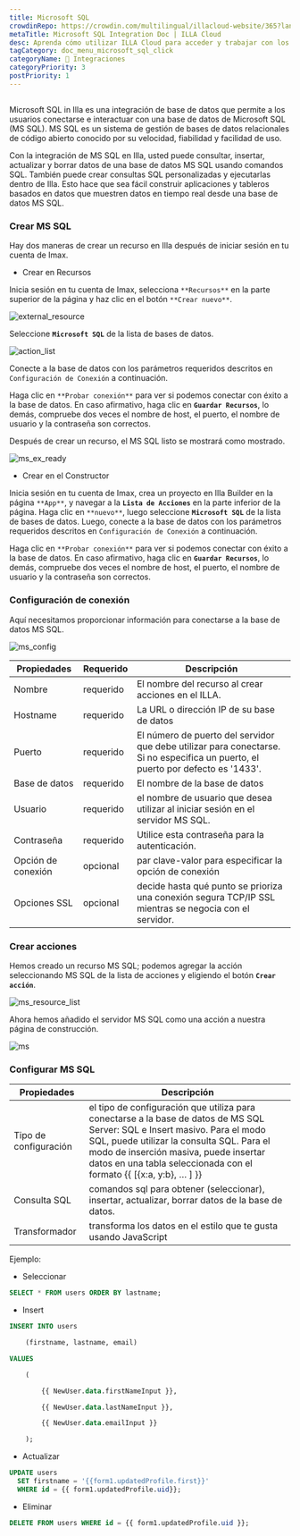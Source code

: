```yaml
---
title: Microsoft SQL
crowdinRepo: https://crowdin.com/multilingual/illacloud-website/365?languages=es&filter=basic&value=0
metaTitle: Microsoft SQL Integration Doc | ILLA Cloud
desc: Aprenda cómo utilizar ILLA Cloud para acceder y trabajar con los datos SQL de Microsoft. Construye aplicaciones, visualiza datos y automatiza flujos de trabajo con ILLA Cloud.
tagCategory: doc_menu_microsoft_sql_click
categoryName: 🔨 Integraciones
categoryPriority: 3
postPriority: 1
---
```


## <h2 hidden>¿Qué es Microsoft SQL?</h2>

Microsoft SQL in Illa es una integración de base de datos que permite a los usuarios conectarse e interactuar con una base de datos de Microsoft SQL (MS SQL). MS SQL es un sistema de gestión de bases de datos relacionales de código abierto conocido por su velocidad, fiabilidad y facilidad de uso.

Con la integración de MS SQL en Illa, usted puede consultar, insertar, actualizar y borrar datos de una base de datos MS SQL usando comandos SQL. También puede crear consultas SQL personalizadas y ejecutarlas dentro de Illa. Esto hace que sea fácil construir aplicaciones y tableros basados en datos que muestren datos en tiempo real desde una base de datos MS SQL.

### Crear MS SQL

Hay dos maneras de crear un recurso en Illa después de iniciar sesión en tu cuenta de Imax.

-   Crear en Recursos

Inicia sesión en tu cuenta de Imax, selecciona `**Recursos**` en la parte superior de la página y haz clic en el botón `**Crear nuevo**`.

![external_resource](https://cdn.illacloud.com/official-website/img/docs/external_resource.png)

Seleccione **`Microsoft SQL`** de la lista de bases de datos.

![action_list](https://cdn.illacloud.com/official-website/img/docs/action_list.png)

Conecte a la base de datos con los parámetros requeridos descritos en `Configuración de Conexión` a continuación.

Haga clic en `**Probar conexión**` para ver si podemos conectar con éxito a la base de datos. En caso afirmativo, haga clic en **`Guardar Recursos`**, lo demás, compruebe dos veces el nombre de host, el puerto, el nombre de usuario y la contraseña son correctos.

Después de crear un recurso, el MS SQL listo se mostrará como mostrado.

![ms_ex_ready](https://cdn.illacloud.com/official-website/img/docs/ms_ex_ready.png)

-   Crear en el Constructor

Inicia sesión en tu cuenta de Imax, crea un proyecto en Illa Builder en la página `**App**`, y navegar a la **`Lista de Acciones`** en la parte inferior de la página. Haga clic en `**nuevo**`, luego seleccione **`Microsoft SQL`** de la lista de bases de datos. Luego, conecte a la base de datos con los parámetros requeridos descritos en `Configuración de Conexión` a continuación.

Haga clic en `**Probar conexión**` para ver si podemos conectar con éxito a la base de datos. En caso afirmativo, haga clic en **`Guardar Recursos`**, lo demás, compruebe dos veces el nombre de host, el puerto, el nombre de usuario y la contraseña son correctos.

### Configuración de conexión

Aquí necesitamos proporcionar información para conectarse a la base de datos MS SQL.

![ms_config](https://cdn.illacloud.com/official-website/img/docs/ms_config.png)

| Propiedades            | Requerido | Descripción                                                                                                                      |
| ---------------------- | --------- | -------------------------------------------------------------------------------------------------------------------------------- |
| Nombre                 | requerido | El nombre del recurso al crear acciones en el ILLA.                                                                              |
| Hostname               | requerido | La URL o dirección IP de su base de datos                                                                                        |
| Puerto                 | requerido | El número de puerto del servidor que debe utilizar para conectarse. Si no especifica un puerto, el puerto por defecto es '1433'. |
| Base de datos          | requerido | El nombre de la base de datos                                                                                                    |
| Usuario                | requerido | el nombre de usuario que desea utilizar al iniciar sesión en el servidor MS SQL.                                                 |
| Contraseña             | requerido | Utilice esta contraseña para la autenticación.                                                                                   |
| Opción de conexión     | opcional  | par clave-valor para especificar la opción de conexión                                                                           |
| Opciones SSL           | opcional  | decide hasta qué punto se prioriza una conexión segura TCP/IP SSL mientras se negocia con el servidor.                           |

### Crear acciones

Hemos creado un recurso MS SQL; podemos agregar la acción seleccionando MS SQL de la lista de acciones y eligiendo el botón **`Crear acción`**.

![ms_resource_list](https://cdn.illacloud.com/official-website/img/docs/ms_resource_list.png)

Ahora hemos añadido el servidor MS SQL como una acción a nuestra página de construcción.

![ms](https://cdn.illacloud.com/official-website/img/docs/ms.png)

### Configurar MS SQL

| Propiedades           | Descripción                                                                                                                                                                                                                                                                             |
| --------------------- | --------------------------------------------------------------------------------------------------------------------------------------------------------------------------------------------------------------------------------------------------------------------------------------- |
| Tipo de configuración | el tipo de configuración que utiliza para conectarse a la base de datos de MS SQL Server: SQL e Insert masivo. Para el modo SQL, puede utilizar la consulta SQL. Para el modo de inserción masiva, puede insertar datos en una tabla seleccionada con el formato {{ [{x:a, y:b}, … ] }} |
| Consulta SQL          | comandos sql para obtener (seleccionar), insertar, actualizar, borrar datos de la base de datos.                                                                                                                                                                                        |
| Transformador         | transforma los datos en el estilo que te gusta usando JavaScript                                                                                                                                                                                                                        |

Ejemplo:

-   Seleccionar

```sql
SELECT * FROM users ORDER BY lastname;
```

-   Insert

```sql
INSERT INTO users

	(firstname, lastname, email)

VALUES

	(

		{{ NewUser.data.firstNameInput }},

		{{ NewUser.data.lastNameInput }},

		{{ NewUser.data.emailInput }}

	);
```

-   Actualizar

```sql
UPDATE users
  SET firstname = '{{form1.updatedProfile.first}}'
  WHERE id = {{ form1.updatedProfile.uid}};
```

-   Eliminar

```sql
DELETE FROM users WHERE id = {{ form1.updatedProfile.uid }};
```
